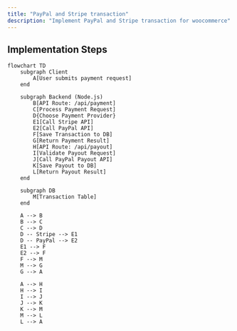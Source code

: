 ```yaml
---
title: "PayPal and Stripe transaction"
description: "Implement PayPal and Stripe transaction for woocommerce"
---
```


## Implementation Steps

```mermaid
flowchart TD
    subgraph Client
        A[User submits payment request]
    end

    subgraph Backend (Node.js)
        B[API Route: /api/payment]
        C[Process Payment Request]
        D{Choose Payment Provider}
        E1[Call Stripe API]
        E2[Call PayPal API]
        F[Save Transaction to DB]
        G[Return Payment Result]
        H[API Route: /api/payout]
        I[Validate Payout Request]
        J[Call PayPal Payout API]
        K[Save Payout to DB]
        L[Return Payout Result]
    end

    subgraph DB
        M[Transaction Table]
    end

    A --> B
    B --> C
    C --> D
    D -- Stripe --> E1
    D -- PayPal --> E2
    E1 --> F
    E2 --> F
    F --> M
    M --> G
    G --> A

    A --> H
    H --> I
    I --> J
    J --> K
    K --> M
    M --> L
    L --> A
```
